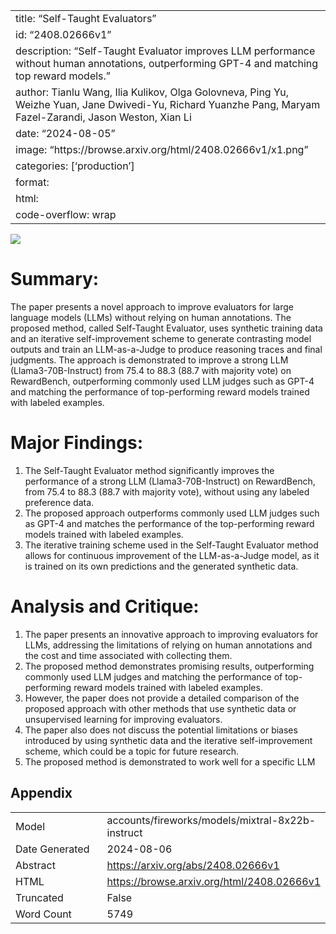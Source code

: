 
---
title: "Self-Taught Evaluators"
id: "2408.02666v1"
description: "Self-Taught Evaluator improves LLM performance without human annotations, outperforming GPT-4 and matching top reward models."
author: Tianlu Wang, Ilia Kulikov, Olga Golovneva, Ping Yu, Weizhe Yuan, Jane Dwivedi-Yu, Richard Yuanzhe Pang, Maryam Fazel-Zarandi, Jason Weston, Xian Li
date: "2024-08-05"
image: "https://browse.arxiv.org/html/2408.02666v1/x1.png"
categories: ['production']
format:
  html:
    code-overflow: wrap
---

![](https://browse.arxiv.org/html/2408.02666v1/x1.png)

# Summary:

The paper presents a novel approach to improve evaluators for large language models (LLMs) without relying on human annotations. The proposed method, called Self-Taught Evaluator, uses synthetic training data and an iterative self-improvement scheme to generate contrasting model outputs and train an LLM-as-a-Judge to produce reasoning traces and final judgments. The approach is demonstrated to improve a strong LLM (Llama3-70B-Instruct) from 75.4 to 88.3 (88.7 with majority vote) on RewardBench, outperforming commonly used LLM judges such as GPT-4 and matching the performance of top-performing reward models trained with labeled examples.

# Major Findings:

1. The Self-Taught Evaluator method significantly improves the performance of a strong LLM (Llama3-70B-Instruct) on RewardBench, from 75.4 to 88.3 (88.7 with majority vote), without using any labeled preference data.
2. The proposed approach outperforms commonly used LLM judges such as GPT-4 and matches the performance of the top-performing reward models trained with labeled examples.
3. The iterative training scheme used in the Self-Taught Evaluator method allows for continuous improvement of the LLM-as-a-Judge model, as it is trained on its own predictions and the generated synthetic data.

# Analysis and Critique:

1. The paper presents an innovative approach to improving evaluators for LLMs, addressing the limitations of relying on human annotations and the cost and time associated with collecting them.
2. The proposed method demonstrates promising results, outperforming commonly used LLM judges and matching the performance of top-performing reward models trained with labeled examples.
3. However, the paper does not provide a detailed comparison of the proposed approach with other methods that use synthetic data or unsupervised learning for improving evaluators.
4. The paper also does not discuss the potential limitations or biases introduced by using synthetic data and the iterative self-improvement scheme, which could be a topic for future research.
5. The proposed method is demonstrated to work well for a specific LLM

## Appendix

|          |          |
|----------|----------|
| Model     | accounts/fireworks/models/mixtral-8x22b-instruct       |
| Date Generated     | 2024-08-06       |
| Abstract | [https://arxiv.org/abs/2408.02666v1](https://arxiv.org/abs/2408.02666v1)        |
| HTML     | [https://browse.arxiv.org/html/2408.02666v1](https://browse.arxiv.org/html/2408.02666v1)       |
| Truncated       | False       |
| Word Count       | 5749       |